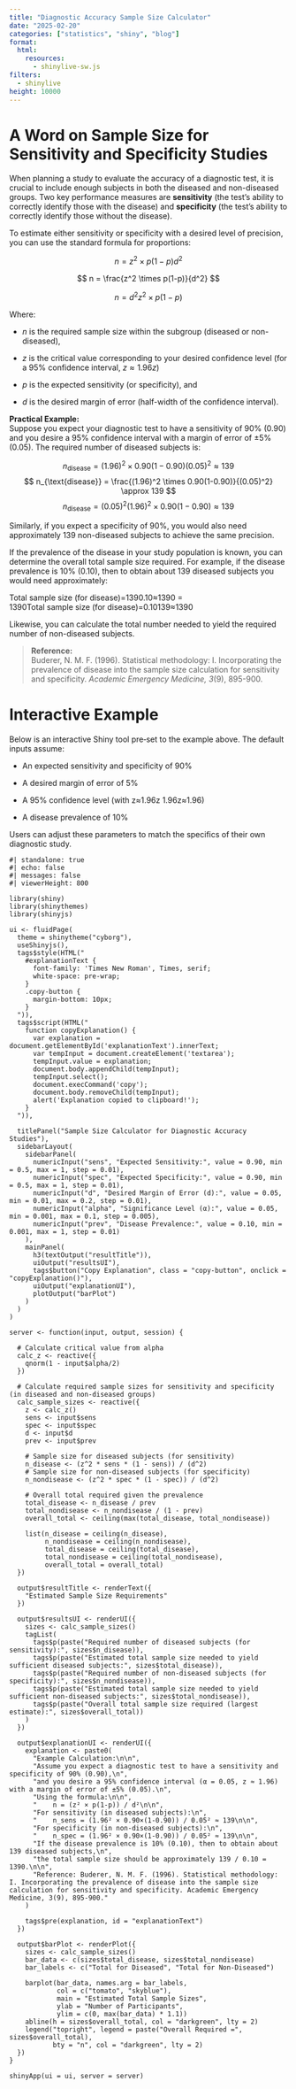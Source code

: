 ```yaml
---
title: "Diagnostic Accuracy Sample Size Calculator"
date: "2025-02-20"
categories: ["statistics", "shiny", "blog"]
format:
  html:
    resources:
      - shinylive-sw.js
filters:
  - shinylive
height: 10000
---
```


# A Word on Sample Size for Sensitivity and Specificity Studies

When planning a study to evaluate the accuracy of a diagnostic test, it is crucial to include enough subjects in both the diseased and non-diseased groups. Two key performance measures are **sensitivity** (the test’s ability to correctly identify those with the disease) and **specificity** (the test’s ability to correctly identify those without the disease).

To estimate either sensitivity or specificity with a desired level of precision, you can use the standard formula for proportions:

$$
n=z^2×p(1−p)d^2
$$

$$
n = \frac{z^2 \times p(1-p)}{d^2}
$$

$$
n=d^2z^2×p(1−p)​
$$

Where:

-   $n$ is the required sample size within the subgroup (diseased or non-diseased),

-   $z$ is the critical value corresponding to your desired confidence level (for a 95% confidence interval, $z≈1.96z$)

-   $p$ is the expected sensitivity (or specificity), and

-   $d$ is the desired margin of error (half-width of the confidence interval).

**Practical Example:**\
Suppose you expect your diagnostic test to have a sensitivity of 90% (0.90) and you desire a 95% confidence interval with a margin of error of ±5% (0.05). The required number of diseased subjects is:

$$
n_{\text{disease}} =(1.96)^2×0.90(1−0.90)(0.05)^2≈139 
$$
$$
n_{\text{disease}} = \frac{(1.96)^2 \times 0.90(1-0.90)}{(0.05)^2} \approx 139
$$
$$
n_{\text{disease}} =(0.05)^2(1.96)^2×0.90(1−0.90)​≈139
$$

Similarly, if you expect a specificity of 90%, you would also need approximately 139 non-diseased subjects to achieve the same precision.

If the prevalence of the disease in your study population is known, you can determine the overall total sample size required. For example, if the disease prevalence is 10% (0.10), then to obtain about 139 diseased subjects you would need approximately:

Total sample size (for disease)=1390.10≈1390\text{Total sample size (for disease)} = \frac{139}{0.10} \approx 1390Total sample size (for disease)=0.10139​≈1390

Likewise, you can calculate the total number needed to yield the required number of non-diseased subjects.

> **Reference:**\
> Buderer, N. M. F. (1996). Statistical methodology: I. Incorporating the prevalence of disease into the sample size calculation for sensitivity and specificity. *Academic Emergency Medicine, 3*(9), 895-900.

# Interactive Example

Below is an interactive Shiny tool pre‐set to the example above. The default inputs assume:

-   An expected sensitivity and specificity of 90%

-   A desired margin of error of 5%

-   A 95% confidence level (with z≈1.96z \approx 1.96z≈1.96)

-   A disease prevalence of 10%

Users can adjust these parameters to match the specifics of their own diagnostic study.

```shinylive-r
#| standalone: true
#| echo: false 
#| messages: false
#| viewerHeight: 800

library(shiny)
library(shinythemes)
library(shinyjs)

ui <- fluidPage(
  theme = shinytheme("cyborg"),
  useShinyjs(),
  tags$style(HTML("
    #explanationText {
      font-family: 'Times New Roman', Times, serif;
      white-space: pre-wrap;
    }
    .copy-button {
      margin-bottom: 10px;
    }
  ")),
  tags$script(HTML("
    function copyExplanation() {
      var explanation = document.getElementById('explanationText').innerText;
      var tempInput = document.createElement('textarea');
      tempInput.value = explanation;
      document.body.appendChild(tempInput);
      tempInput.select();
      document.execCommand('copy');
      document.body.removeChild(tempInput);
      alert('Explanation copied to clipboard!');
    }
  ")),
  
  titlePanel("Sample Size Calculator for Diagnostic Accuracy Studies"),
  sidebarLayout(
    sidebarPanel(
      numericInput("sens", "Expected Sensitivity:", value = 0.90, min = 0.5, max = 1, step = 0.01),
      numericInput("spec", "Expected Specificity:", value = 0.90, min = 0.5, max = 1, step = 0.01),
      numericInput("d", "Desired Margin of Error (d):", value = 0.05, min = 0.01, max = 0.2, step = 0.01),
      numericInput("alpha", "Significance Level (α):", value = 0.05, min = 0.001, max = 0.1, step = 0.005),
      numericInput("prev", "Disease Prevalence:", value = 0.10, min = 0.001, max = 1, step = 0.01)
    ),
    mainPanel(
      h3(textOutput("resultTitle")),
      uiOutput("resultsUI"),
      tags$button("Copy Explanation", class = "copy-button", onclick = "copyExplanation()"),
      uiOutput("explanationUI"),
      plotOutput("barPlot")
    )
  )
)

server <- function(input, output, session) {
  
  # Calculate critical value from alpha
  calc_z <- reactive({
    qnorm(1 - input$alpha/2)
  })
  
  # Calculate required sample sizes for sensitivity and specificity (in diseased and non-diseased groups)
  calc_sample_sizes <- reactive({
    z <- calc_z()
    sens <- input$sens
    spec <- input$spec
    d <- input$d
    prev <- input$prev
    
    # Sample size for diseased subjects (for sensitivity)
    n_disease <- (z^2 * sens * (1 - sens)) / (d^2)
    # Sample size for non-diseased subjects (for specificity)
    n_nondisease <- (z^2 * spec * (1 - spec)) / (d^2)
    
    # Overall total required given the prevalence
    total_disease <- n_disease / prev
    total_nondisease <- n_nondisease / (1 - prev)
    overall_total <- ceiling(max(total_disease, total_nondisease))
    
    list(n_disease = ceiling(n_disease),
         n_nondisease = ceiling(n_nondisease),
         total_disease = ceiling(total_disease),
         total_nondisease = ceiling(total_nondisease),
         overall_total = overall_total)
  })
  
  output$resultTitle <- renderText({
    "Estimated Sample Size Requirements"
  })
  
  output$resultsUI <- renderUI({
    sizes <- calc_sample_sizes()
    tagList(
      tags$p(paste("Required number of diseased subjects (for sensitivity):", sizes$n_disease)),
      tags$p(paste("Estimated total sample size needed to yield sufficient diseased subjects:", sizes$total_disease)),
      tags$p(paste("Required number of non-diseased subjects (for specificity):", sizes$n_nondisease)),
      tags$p(paste("Estimated total sample size needed to yield sufficient non-diseased subjects:", sizes$total_nondisease)),
      tags$p(paste("Overall total sample size required (largest estimate):", sizes$overall_total))
    )
  })
  
  output$explanationUI <- renderUI({
    explanation <- paste0(
      "Example Calculation:\n\n",
      "Assume you expect a diagnostic test to have a sensitivity and specificity of 90% (0.90),\n",
      "and you desire a 95% confidence interval (α = 0.05, z ≈ 1.96) with a margin of error of ±5% (0.05).\n",
      "Using the formula:\n\n",
      "    n = (z² × p(1-p)) / d²\n\n",
      "For sensitivity (in diseased subjects):\n",
      "    n_sens = (1.96² × 0.90×(1-0.90)) / 0.05² ≈ 139\n\n",
      "For specificity (in non-diseased subjects):\n",
      "    n_spec = (1.96² × 0.90×(1-0.90)) / 0.05² ≈ 139\n\n",
      "If the disease prevalence is 10% (0.10), then to obtain about 139 diseased subjects,\n",
      "the total sample size should be approximately 139 / 0.10 = 1390.\n\n",
      "Reference: Buderer, N. M. F. (1996). Statistical methodology: I. Incorporating the prevalence of disease into the sample size calculation for sensitivity and specificity. Academic Emergency Medicine, 3(9), 895-900."
    )
    
    tags$pre(explanation, id = "explanationText")
  })
  
  output$barPlot <- renderPlot({
    sizes <- calc_sample_sizes()
    bar_data <- c(sizes$total_disease, sizes$total_nondisease)
    bar_labels <- c("Total for Diseased", "Total for Non-Diseased")
    
    barplot(bar_data, names.arg = bar_labels,
            col = c("tomato", "skyblue"),
            main = "Estimated Total Sample Sizes",
            ylab = "Number of Participants",
            ylim = c(0, max(bar_data) * 1.1))
    abline(h = sizes$overall_total, col = "darkgreen", lty = 2)
    legend("topright", legend = paste("Overall Required =", sizes$overall_total),
           bty = "n", col = "darkgreen", lty = 2)
  })
}

shinyApp(ui = ui, server = server)

```
